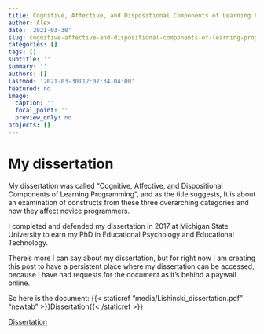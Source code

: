 ```yaml
---
title: Cognitive, Affective, and Dispositional Components of Learning Programming
author: Alex
date: '2021-03-30'
slug: cognitive-affective-and-dispositional-components-of-learning-programming
categories: []
tags: []
subtitle: ''
summary: ''
authors: []
lastmod: '2021-03-30T12:07:34-04:00'
featured: no
image:
  caption: ''
  focal_point: ''
  preview_only: no
projects: []
---
```


# My dissertation

My dissertation was called "Cognitive, Affective, and Dispositional Components of Learning Programming", and as the title suggests, It is about an examination of constructs from these three overarching categories and how they affect novice programmers.

I completed and defended my dissertation in 2017 at Michigan State University to earn my PhD in Educational Psychology and Educational Technology.

There's more I can say about my dissertation, but for right now I am creating this post to have a persistent place where my dissertation can be accessed, because I have had requests for the document as it's behind a paywall online.

So here is the document: {{< staticref "media/Lishinski_dissertation.pdf" "newtab" >}}Dissertation{{< /staticref >}} 

[Dissertation]("media/Lishinski_dissertation.pdf")